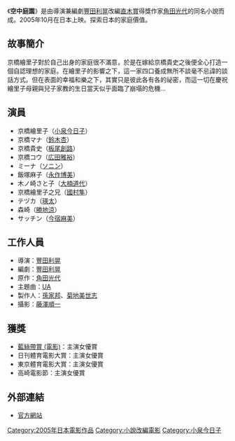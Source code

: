 {{noteTA
|1=里子
}}
《'''空中庭園'''》是由導演兼編劇[[豐田利晃|豐田利晃]]改編[[直木賞|直木賞]]得獎作家[[角田光代|角田光代]]的同名小說而成。2005年10月在日本上映。探索日本的家庭價值。

== 故事簡介 ==
京橋繪里子對於自己出身的家庭很不滿意，於是在嫁給京橋貴史之後便全心打造一個自認理想的家庭。在繪里子的影響之下，這一家四口養成無所不談毫不忌諱的談話方式。但在表面的幸福和樂之下，其實只是彼此各有各的祕密，而這一切在慶祝繪里子母親與兒子家教的生日當天似乎面臨了崩塌的危機...

== 演員 ==
*京橋繪里子（[[小泉今日子|小泉今日子]]）
*京橋マナ（[[鈴木杏|鈴木杏]]）
*京橋貴史（[[板尾創路|板尾創路]]）
*京橋コウ（[[広田雅裕|広田雅裕]]）
*ミーナ（[[ソニン|ソニン]]）
*飯塚麻子（[[永作博美|永作博美]]）
*木ノ崎さと子（[[大楠道代|大楠道代]]）
*京橋繪里子之兄（[[國村隼|國村隼]]）
*テヅカ（[[瑛太|瑛太]]）
*森崎（[[勝地涼|勝地涼]]）
*サッチン（[[今宿麻美|今宿麻美]]）

== 工作人員 ==
*導演：[[豐田利晃|豐田利晃]]
*編劇：[[豐田利晃|豐田利晃]]
*原作：[[角田光代|角田光代]]
*主題曲：[[娱艺|UA]]
*製作人：[[孫家邦|孫家邦]]、[[菊地美世志|菊地美世志]]
*攝影：[[藤澤順一|藤澤順一]]

== 獲獎 ==
*[[藍絲帶賞_(電影)|藍絲帶賞 (電影)]]：主演女優賞
*日刊體育電影大賞：主演女優賞
*東京體育電影大賞：主演女優賞
*高崎電影節：主演女優賞

== 外部連結 ==
*[https://web.archive.org/web/20061205012528/http://kuutyuu.com/ 官方網站]

[[Category:2005年日本電影作品|Category:2005年日本電影作品]]
[[Category:小說改編電影|Category:小說改編電影]]
[[Category:小泉今日子|Category:小泉今日子]]